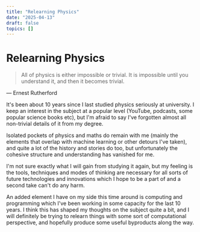 ```yaml
---
title: "Relearning Physics"
date: "2025-04-13"
draft: false
topics: []
---
```



# Relearning Physics

> All of physics is either impossible or trivial. It is impossible until you understand it, and then it becomes trivial.

— Ernest Rutherford

It's been about 10 years since I last studied physics seriously at university. I keep an interest in the subject at a popular level (YouTube, podcasts, some popular science books etc), but I'm afraid to say I've forgotten almost all non-trivial details of it from my degree.

Isolated pockets of physics and maths do remain with me (mainly the elements that overlap with machine learning or other detours I've taken), and quite a lot of the history and stories do too, but unfortunately the cohesive structure and understanding has vanished for me.

I'm not sure exactly what I will gain from studying it again, but my feeling is the tools, techniques and modes of thinking are necessary for all sorts of future technologies and innovations which I hope to be a part of and a second take can't do any harm.

An added element I have on my side this time around is computing and programming which I've been working in some capacity for the last 10 years. I think this has shaped my thoughts on the subject quite a bit, and I will definitely be trying to relearn things with some sort of computational perspective, and hopefully produce some useful byproducts along the way.
